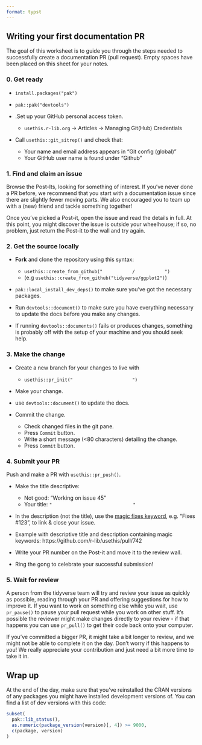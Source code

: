 ```yaml
---
format: typst
---
```


```{=typst}
#set page(
  flipped: true, 
  columns: 2, 
  margin: (x: 0.5in, y: 1in),
  numbering: none
)

#set list(marker: ([#scale(x: 200%, y: 200%, origin: bottom)[#sym.square.stroked]], [-]))
```

## Writing your first documentation PR

The goal of this worksheet is to guide you through the steps needed to successfully create a documentation PR (pull request). Empty spaces have been placed on this sheet for your notes.

### 0. Get ready

- `install.packages("pak")`

- `pak::pak("devtools")`

- .Set up your GitHub personal access token.
    - `usethis.r-lib.org` -> Articles -> Managing Git(Hub) Credentials

- Call `usethis::git_sitrep()` and check that:
    - Your name and email address appears in "Git config (global)"
    - Your GitHub user name is found under "Github"

```{=typst}
#v(1.5in)
```

### 1. Find and claim an issue

Browse the Post-Its, looking for something of interest. If you've never done a PR before, we recommend that you start with a documentation issue since there are slightly fewer moving parts. We also encouraged you to team up with a (new) friend and tackle something together!

Once you've picked a Post-it, open the issue and read the details in full. At this point, you might discover the issue is outside your wheelhouse; if so, no problem, just return the Post-it to the wall and try again.

```{=typst}
#colbreak()
```

```{=typst}
#align(center)[
  #box(
    height: 3in,
    width: 3in,
    stroke: black,
    [#align(center + horizon)[Place Post-it here]]
  )
]
```

```{=typst}
#v(1in)
```

### 2. Get the source locally

* **Fork** and clone the repository using this syntax: 
    - `usethis::create_from_github("           /           ")` 
    - (e.g `usethis::create_from_github("tidyverse/ggplot2")`)

* `pak::local_install_dev_deps()` to make sure you've got the necessary packages.

* Run `devtools::document()` to make sure you have everything necessary to update the docs before you make any changes.

* If running `devtools::documents()` fails or produces changes, something is probably off with the setup of your machine and you should seek help.

```{=typst}
#pagebreak()
```

### 3. Make the change

* Create a new branch for your changes to live with
  * `usethis::pr_init("                      ")`

* Make your change. 
  
* use `devtools::document()` to update the docs.

* Commit the change.
  * Check changed files in the git pane.
  * Press `Commit` button.
  * Write a short message (<80 characters) detailing the change.
  * Press `Commit` button.

```{=typst}
#v(1in)
```

### 4. Submit your PR

Push and make a PR with `usethis::pr_push()`.
  
- Make the title descriptive:
  - Not good: "Working on issue 45"
  - Your title: `"                              "`

- In the description (not the title), use the [magic fixes keyword](https://help.github.com/en/articles/closing-issues-using-keywords), e.g. "Fixes #123", to link & close your issue.

- Example with descriptive title and description containing magic keywords: https://github.com/r-lib/usethis/pull/742 

- Write your PR number on the Post-it and move it to the review wall. 

- Ring the gong to celebrate your successful submission!

```{=typst}
#v(0.5in)
```

### 5. Wait for review

A person from the tidyverse team will try and review your issue as quickly as possible, reading through your PR and offering suggestions for how to improve it. If you want to work on something else while you wait, use `pr_pause()` to pause your pull request while you work on other stuff. It's possible the reviewer might make changes directly to your review - if that happens you can use `pr_pull()` to get their code back onto your computer.

If you've committed a bigger PR, it might take a bit longer to review, and we might not be able to complete it on the day. Don't worry if this happens to you! We really appreciate your contribution and just need a bit more time to take it in.

```{=typst}
#v(2in)
```

## Wrap up

At the end of the day, make sure that you've reinstalled the CRAN versions of any packages you might have installed development versions of. You can find a list of dev versions with this code:

```R
subset(
  pak::lib_status(),
  as.numeric(package_version(version)[, 4]) >= 9000,
  c(package, version)
)
```
